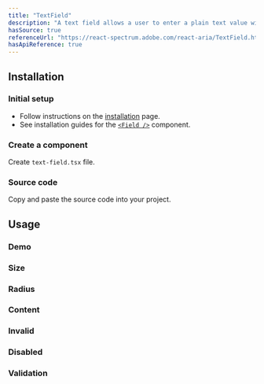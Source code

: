 ```yaml
---
title: "TextField"
description: "A text field allows a user to enter a plain text value with a keyboard."
hasSource: true
referenceUrl: "https://react-spectrum.adobe.com/react-aria/TextField.html"
hasApiReference: true
---
```


## Installation

<Steps>

### Initial setup

- Follow instructions on the [installation](/docs/overview/installation) page.
- See installation guides for the [`<Field />`](/docs/components/field) component.

### Create a component

Create `text-field.tsx` file.

### Source code

Copy and paste the source code into your project.

</Steps>

## Usage

### Demo

<ComponentPreview slug="textField/demo" />

### Size

<ComponentPreview slug="textField/size" />

### Radius

<ComponentPreview slug="textField/size" />

### Content

<ComponentPreview slug="textField/content" />

### Invalid

<ComponentPreview slug="textField/invalid" />

### Disabled

<ComponentPreview slug="textField/disabled" />

### Validation

<ComponentPreview slug="textField/validation" />
